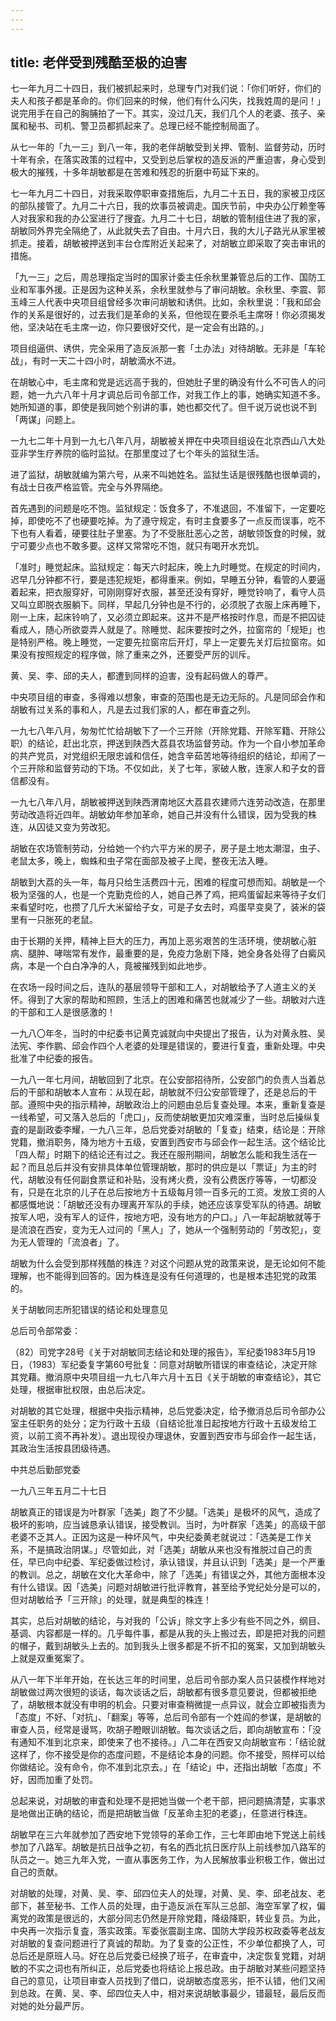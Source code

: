 ```yaml
---
---
---
```

title: 老伴受到残酷至极的迫害
---




七一年九月二十四日，我们被抓起来时，总理专门对我们说：「你们听好，你们的夫人和孩子都是革命的。你们回来的时候，他们有什么闪失，找我姓周的是问！」说完用手在自己的胸脯拍了一下。其实，没过几天，我们几个人的老婆、孩子、亲属和秘书、司机、警卫员都抓起来了。总理已经不能控制局面了。

从七一年的「九一三」到八一年，我的老伴胡敏受到关押、管制、监督劳动，历时十年有余，在落实政策的过程中，又受到总后掌权的造反派的严重迫害，身心受到极大的摧残，十多年胡敏都是在苦难和残忍的折磨中苟延下来的。

七一年九月二十四日，对我采取停职审查措施后，九月二十五日，我的家被卫戍区的部队接管了。九月二十六日，我的炊事员被调走。国庆节前，中央办公厅赖奎等人对我家和我的办公室进行了搜査。九月二十七日，胡敏的管制组住进了我的家，胡敏同外界完全隔绝了，从此就失去了自由。十月六日，我的大儿子路光从家里被抓走。接着，胡敏被押送到丰台仓库附近关起来了，对胡敏立即采取了突击审讯的措施。

「九一三」之后，周总理指定当时的国家计委主任余秋里兼管总后的工作、国防工业和军事外援。正是因为这种关系，余秋里就参与了审问胡敏。余秋里、李震、郭玉峰三人代表中央项目组曾经多次审问胡敏和诱供。比如，余秋里说：「我和邱会作的关系是很好的，过去我们是革命的关系，但他现在要杀毛主席呀！你必须揭发他，坚决站在毛主席一边，你只要很好交代，是一定会有出路的。」

项目组逼供、诱供，完全采用了造反派那一套「土办法」对待胡敏。无非是「车轮战」，有时一天二十四小时，胡敏滴水不进。

在胡敏心中，毛主席和党是远远高于我的，但她肚子里的确没有什么不可告人的问题，她一九六八年十月才调总后司令部工作，对我工作上的事，她确实知道不多。她所知道的事，即使是我同她个别讲的事，她也都交代了。但千说万说也说不到「两谋」问题上。

一九七二年十月到一九七八年八月，胡敏被关押在中央项目组设在北京西山八大处亚非学生疗养院的临时监狱。在那里度过了七个年头的监狱生活。

进了监狱，胡敏就编为第六号，从来不叫她姓名。监狱生话是很残酷也很单调的，有战士日夜严格监管。完全与外界隔绝。

首先遇到的问题是吃不饱。监狱规定：饭食多了，不准退回，不准留下，一定要吃掉，即使吃不了也硬要吃掉。为了遵守规定，有时主食要多了一点反而误事，吃不下也有人看着，硬要往肚子里塞。为了不受胀肚恶心之苦，胡敏领饭食的时候，就宁可要少点也不敢多要。这样又常常吃不饱，就只有喝开水充饥。

「准时」睡觉起床。监狱规定：每天六时起床，晚上九时睡觉。在规定的时间内，迟早几分钟都不行，要是违犯规矩，都得重来。例如，早睡五分钟，看管的人要逼着起来，把衣服穿好，可刚刚穿好衣服，甚至还没有穿好，睡觉铃响了，看守人员又叫立即脱衣服躺下。同样，早起几分钟也是不行的，必须脱了衣服上床再睡下，刚一上床，起床铃响了，又必须立即起来。这并不是严格按时作息，而是不把囚徒看成人，随心所欲耍弄人就是了。除睡觉、起床要按时之外，拉窗帘的「规矩」也是特别严格。晚上睡觉，一定要先拉窗帘后开灯，早上一定要先关灯后拉窗帘。如果没有按照规定的程序做，除了重来之外，还要受严厉的训斥。

黄、吴、李、邱的夫人，都遭到同样的迫害，没有起码做人的尊严。

中央项目组的审查，多得难以想象，审查的范围也是无边无际的。凡是同邱会作和胡敏有过关系的事和人，凡是去过我们家的人，都在审査之列。

一九七八年八月，匆匆忙忙给胡敏下了一个三开除（开除党籍、开除军籍、开除公职）的结论，赶出北京，押送到陕西大荔县农场监督劳动。作为一个自小参加革命的共产党员，对党组织无限忠诚和信任，她含辛茹苦地等待组织的结论，却闹了一个三开除和监督劳动的下场。不仅如此，关了七年，家破人散，连家人和子女的音信都没有。

一九七八年八月，胡敏被押送到陕西渭南地区大荔县农建师六连劳动改造，在那里劳动改造将近四年。胡敏幼年参加革命，她自己并没有什么错误，因为受我的株连，从囚徒又变为劳改犯。

胡敏在农场管制劳动，分给她一个约六平方米的房子，房子是土地太潮湿，虫子、老鼠太多，晚上，蜘蛛和虫子常在面部及被子上爬，整夜无法入睡。

胡敏到大荔的头一年，每月只给生活费四十元，困难的程度可想而知。胡敏是一个极为坚强的人，也是一个克勤克俭的人，她自己养了鸡，把鸡蛋留起来等待子女们来看望时吃，也攒了几斤大米留给子女，可是子女去时，鸡蛋早变臭了，装米的袋里有一只胀死的老鼠。

由于长期的关押，精神上巨大的压力，再加上恶劣艰苦的生活环境，使胡敏心脏病、腿肿、哮喘常有发作，最重要的是，免疫力急剧下降，她全身各处得了白癜风病，本是一个白白净净的人，竟被摧残到如此地步。

在农场一段时间之后，连队的基层领导干部和工人，对胡敏给予了人道主义的关怀。得到了大家的帮助和照顾，生活上的困难和痛苦也就减少了一些。胡敏对六连的干部和工人是很感激的！

一九八〇年冬，当时的中纪委书记黄克诚就向中央提出了报告，认为对黄永胜、吴法宪、李作鹏、邱会作四个人老婆的处理是错误的，要进行复査，重新处理。中央批准了中纪委的报告。

一九八一年七月间，胡敏回到了北京。在公安部招待所，公安部门的负责人当着总后的干部和胡敏本人宣布：从现在起，胡敏就不归公安部管理了，还是总后的干部。遵照中央的指示精神，胡敏政治上的问题由总后复查处理。本来，重新复查是一线希望，可又落入总后的「虎口」，反而使胡敏更加灾难深重，当时总后操纵复査的是副政委李耀，一九八三年，总后党委对胡敏的「复查」结束，结论是：开除党籍，撤消职务，降为地方十五级，安置到西安市与邱会作一起生活。这个结论比「四人帮」时期下的结论还有过之。我还在服刑期间，胡敏怎么能和我生活在一起？而且总后并没有安排具体单位管理胡敏，那时的供应是以「票证」为主的时代，胡敏没有任何副食票证和补贴，没有烤火费，没有公费医疗等等，一切都没有，只是在北京的儿子在总后按地方十五级每月领一百多元的工资。发放工资的人都感慨地说：「胡敏还没有办理离开军队的手续，她还应该享受军队的待遇。胡敏按军人吧，没有军人的证件，按地方吧，没有地方的户口。」八一年起胡敏就等于是流浪在西安，变为无人过问的「黑人」了，她从一个强制劳动的「劳改犯」，变为无人管理的「流浪者」了。

胡敏为什么会受到那样残酷的株连？对这个问题从党的政策来说，是无论如何不能理解，也不能得到回答的。因为株连是没有任何道理的，也是根本违犯党的政策的。

关于胡敏同志所犯错误的结论和处理意见

总后司令部常委：

（82）司党字28号《关于对胡敏同志结论和处理的报告》，军纪委1983年5月19日，（1983）军纪委复字第60号批复：同意对胡敏所错误的审查结论，决定开除其党藉。撤消原中央项目组一九七八年六月十五日《关于胡敏的审查结论》，其它处理，根据审批权限，由总后决定。

对胡敏的其它处理，根据中央指示精神，总后党委决定，给予撤消总后司令部办公室主任职务的处分；定为行政十五级（自结论批准日起按地方行政十五级发给工资，以前工资不再补发）。退出现役办理退休，安置到西安市与邱会作一起生话，其政治生活按县团级待遇。

中共总后勤部党委

一九八三年五月二十七日

胡敏真正的错误是为叶群家「选美」跑了不少腿。「选美」是极坏的风气，造成了极坏的影响，应当诚恳承认错误，接受教训。当时，为叶群家「选美」的高级干部老婆不乏其人。正因为这是一种坏风气，中央纪委黄老就说过：「选美是工作关系，不是搞政治阴谋。」尽管如此，对「选美」胡敏从来也没有推脱过自己的责任，早已向中纪委、军纪委做过检讨，承认错误，并且认识到「选美」是一个严重的教训。总之，胡敏在文化大革命中，除了「选美」有错误之外，其他方面根本没有什么错误。因「选美」问题对胡敏进行批评教育，甚至给予党纪处分是可以的，但对胡敏给予「三开除」的处理，就是典型的株连！

其实，总后对胡敏的结论，与对我的「公诉」除文字上多少有些不同之外，纲目、基调、内容都是一样的。几乎每件事，都是从我的头上搬过去，即是把对我的问题的帽子，戴到胡敏头上去的。加到我头上很多都是不折不扣的冤案，又加到胡敏头上就是双重冤案了。

从八一年下半年开始，在长达三年的时间里，总后司令部办案人员只装模作样地对胡敏做过两次很短的谈话，每次谈话之后，胡敏都有很多意见要说，但都被拒绝了，胡敏根本就没有申明的机会。只要对审查稍微提一点异议，就会立即被指责为「态度」不好、「对抗」、「翻案」等等，总后司令部有一个姓阎的参谋，是胡敏的审查人员，经常是谩骂，吹胡子瞪眼训胡敏。每次谈话之后，即向胡敏宣布：「没有通知不准到北京来，即使来了也不接待。」八二年在西安又向胡敏宣布：「结论就这样了，你不接受是你的态度问题，不是结论本身的问题。你不接受，照样可以给你做结论。没有命令，你不准到北京去。」在「结论」中，还指出胡敏「态度」不好，因而加重了处罚。

总起来说，对胡敏的审査和处理不是把她当做一个老干部，把问题搞清楚，实事求是地做出正确的结论，而是把胡敏当做「反革命主犯的老婆」，任意进行株连。

胡敏早在三六年就参加了西安地下党领导的革命工作，三七年即由地下党送上前线参加了八路军。胡敏是抗日战争之初，有名的西北抗日医疗队上前线参加八路军的队员之一。她三九年入党，一直从事医务工作，为人民解放事业积极工作，做出过自己的贡献。

对胡敏的处理，对黄、吴、李、邱四位夫人的处理，对黄、吴、李、邱老战友、老部下，甚至秘书、工作人员的处理，由于造反派在军队三总部、海空军掌了权，偏离党的政策是很远的，大部分同志仍然是开除党籍，降级降职，转业复员。为此，中央再一次指示复査，落实政策。军委张震副主席、国防大学段苏权政委等老战友对胡敏的复查问题进行了真诚的帮助。为了复查的公正性，不少单位都换了人，可总后还是原班人马。好在总后党委已经换了班子，在审査中，决定恢复党籍，对胡敏的不实之词也有所纠正，总后党委也将结论上报总政。由于胡敏对某些问题坚持自己的意见，让项目审查人员找到了借口，说胡敏态度恶劣，拒不认错，他们又闹到总政。在黄、吴、李、邱四位夫人中，相对来说胡敏事最少，错最轻，最后反而对她的处分最严厉。